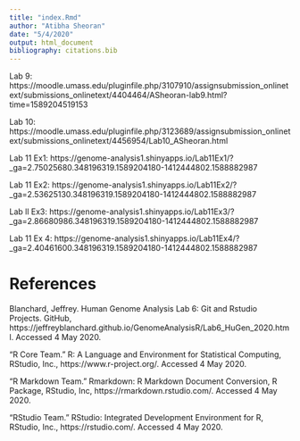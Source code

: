 ```yaml
---
title: "index.Rmd"
author: "Atibha Sheoran"
date: "5/4/2020"
output: html_document
bibliography: citations.bib
---
```


[Lab 2B]: (htmls/lab2B_ASheoran.html)

[Lab 3]: (htmls/lab3_ASheoran.html)

[Lab 4]: (htmls/lab4_ASheoran.html)

[Lab 5]: (htmls/Lab5_ASheoran.html)

Lab 9: https://moodle.umass.edu/pluginfile.php/3107910/assignsubmission_onlinetext/submissions_onlinetext/4404464/ASheoran-lab9.html?time=1589204519153

Lab 10: https://moodle.umass.edu/pluginfile.php/3123689/assignsubmission_onlinetext/submissions_onlinetext/4456954/Lab10_ASheoran.html

Lab 11 Ex1: https://genome-analysis1.shinyapps.io/Lab11Ex1/?_ga=2.75025680.348196319.1589204180-1412444802.1588882987

Lab 11 Ex2: https://genome-analysis1.shinyapps.io/Lab11Ex2/?_ga=2.53625130.348196319.1589204180-1412444802.1588882987

Lab ll Ex3: https://genome-analysis1.shinyapps.io/Lab11Ex3/?_ga=2.86680986.348196319.1589204180-1412444802.1588882987

Lab 11 Ex 4: https://genome-analysis1.shinyapps.io/Lab11Ex4/?_ga=2.40461600.348196319.1589204180-1412444802.1588882987


# References

Blanchard, Jeffrey. Human Genome Analysis Lab 6: Git and Rstudio Projects. GitHub, https://jeffreyblanchard.github.io/GenomeAnalysisR/Lab6_HuGen_2020.html. Accessed 4 May 2020.

“R Core Team.” R: A Language and Environment for Statistical Computing, RStudio, Inc., https://www.r-project.org/. Accessed 4 May 2020.

“R Markdown Team.” Rmarkdown: R Markdown Document Conversion, R Package, RStudio, Inc, https://rmarkdown.rstudio.com/. Accessed 4 May 2020.

“RStudio Team.” RStudio: Integrated Development Environment for R, RStudio, Inc., https://rstudio.com/. Accessed 4 May 2020.